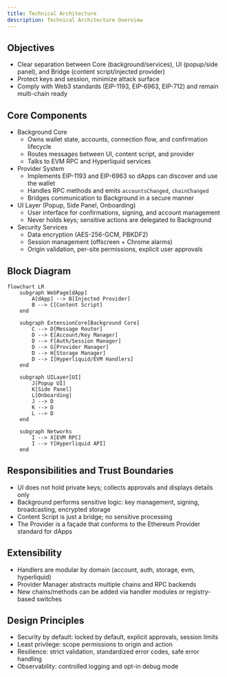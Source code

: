 ```yaml
---
title: Technical Architecture
description: Technical Architecture Overview
---
```


## Objectives
- Clear separation between Core (background/services), UI (popup/side panel), and Bridge (content script/injected provider)
- Protect keys and session, minimize attack surface
- Comply with Web3 standards (EIP-1193, EIP-6963, EIP-712) and remain multi-chain ready

## Core Components
- Background Core
  - Owns wallet state, accounts, connection flow, and confirmation lifecycle
  - Routes messages between UI, content script, and provider
  - Talks to EVM RPC and Hyperliquid services
- Provider System
  - Implements EIP-1193 and EIP-6963 so dApps can discover and use the wallet
  - Handles RPC methods and emits `accountsChanged`, `chainChanged`
  - Bridges communication to Background in a secure manner
- UI Layer (Popup, Side Panel, Onboarding)
  - User interface for confirmations, signing, and account management
  - Never holds keys; sensitive actions are delegated to Background
- Security Services
  - Data encryption (AES-256-GCM, PBKDF2)
  - Session management (offscreen + Chrome alarms)
  - Origin validation, per-site permissions, explicit user approvals

## Block Diagram
```mermaid
flowchart LR
    subgraph WebPage[dApp]
        A[dApp] --> B[Injected Provider]
        B --> C[Content Script]
    end

    subgraph ExtensionCore[Background Core]
        C --> D[Message Router]
        D --> E[Account/Key Manager]
        D --> F[Auth/Session Manager]
        D --> G[Provider Manager]
        D --> H[Storage Manager]
        D --> I[Hyperliquid/EVM Handlers]
    end

    subgraph UILayer[UI]
        J[Popup UI]
        K[Side Panel]
        L[Onboarding]
        J --> D
        K --> D
        L --> D
    end

    subgraph Networks
        I --> X[EVM RPC]
        I --> Y[Hyperliquid API]
    end
```

## Responsibilities and Trust Boundaries
- UI does not hold private keys; collects approvals and displays details only
- Background performs sensitive logic: key management, signing, broadcasting, encrypted storage
- Content Script is just a bridge; no sensitive processing
- The Provider is a façade that conforms to the Ethereum Provider standard for dApps

## Extensibility
- Handlers are modular by domain (account, auth, storage, evm, hyperliquid)
- Provider Manager abstracts multiple chains and RPC backends
- New chains/methods can be added via handler modules or registry-based switches

## Design Principles
- Security by default: locked by default, explicit approvals, session limits
- Least privilege: scope permissions to origin and action
- Resilience: strict validation, standardized error codes, safe error handling
- Observability: controlled logging and opt-in debug mode 